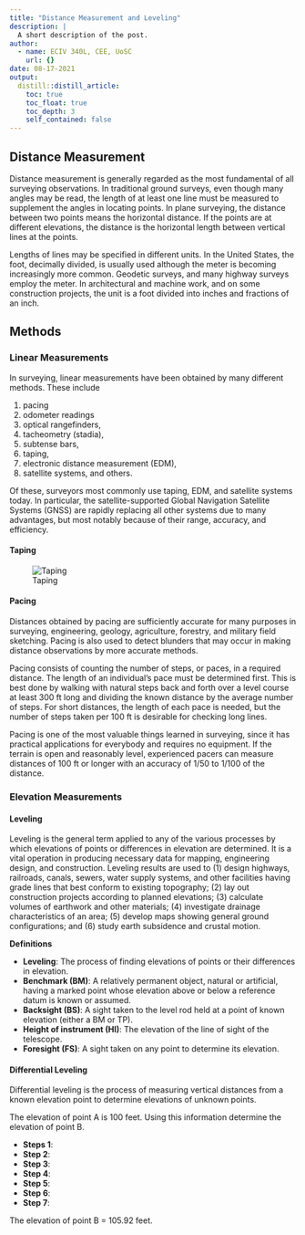 ```yaml
---
title: "Distance Measurement and Leveling"
description: |
  A short description of the post.
author:
  - name: ECIV 340L, CEE, UoSC
    url: {}
date: 08-17-2021
output:
  distill::distill_article:
    toc: true
    toc_float: true
    toc_depth: 3
    self_contained: false
---
```



## Distance Measurement
Distance measurement is generally regarded as the most fundamental of all surveying observations.  In traditional ground surveys, even though many angles may be read, the length of at least one line must be measured to supplement the angles in locating points.  In plane surveying, the distance between two points means the horizontal distance.  If the points are at different elevations, the distance is the horizontal length between vertical lines at the points.   

Lengths of lines may be specified in different units.  In the United States, the foot, decimally divided, is usually used although the meter is becoming increasingly more common.  Geodetic surveys, and many highway surveys employ the meter.  In architectural and machine work, and on some construction projects, the unit is a foot divided into inches and fractions of an inch.

## Methods  
### Linear Measurements
In surveying, linear measurements have been obtained by many different methods.  These include 

1. pacing    
2. odometer readings  
3. optical rangefinders, 
4. tacheometry (stadia), 
5. subtense bars, 
6. taping, 
7. electronic distance measurement (EDM), 
8. satellite systems, and others.    

Of these, surveyors most commonly use taping, EDM, and satellite systems today.  In particular, the satellite-supported Global Navigation Satellite Systems (GNSS) are rapidly replacing all other systems due to many advantages, but most notably because of their range, accuracy, and efficiency.

#### Taping

![Taping](/assets/images/tux.png)

#### Pacing
Distances obtained by pacing are sufficiently accurate for many purposes in surveying, engineering, geology, agriculture, forestry, and military field sketching.  Pacing is also used to detect blunders that may occur in making distance observations by more accurate methods.   

Pacing consists of counting the number of steps, or paces, in a required distance.  The length of an individual’s pace must be determined first.  This is best done by walking with natural steps back and forth over a level course at least 300 ft long and dividing the known distance by the average number of steps.  For short distances, the length of each pace is needed, but the number of steps taken per 100 ft is desirable for checking long lines.  

Pacing is one of the most valuable things learned in surveying, since it has practical applications for everybody and requires no equipment.  If the terrain is open and reasonably level, experienced pacers can measure distances of 100 ft or longer with an accuracy of 1/50 to 1/100 of the distance.

### Elevation Measurements  
#### Leveling 
Leveling is the general term applied to any of the various processes by which elevations of points or differences in elevation are determined.  It is a vital operation in producing necessary data for mapping, engineering design, and construction.  Leveling results are used to (1) design highways, railroads, canals, sewers, water supply systems, and other facilities having grade lines that best conform to existing topography; (2) lay out construction projects according to planned elevations; (3) calculate volumes of earthwork and other materials; (4) investigate drainage characteristics of an area; (5) develop maps showing general ground configurations; and (6) study earth subsidence and crustal motion.  

**Definitions** 

+ **Leveling**: The process of finding elevations of points or their differences in elevation.
+ **Benchmark (BM)**: A relatively permanent object, natural or artificial, having a marked point whose elevation above or below a reference datum is known or assumed. 
+ **Backsight (BS)**: A sight taken to the level rod held at a point of known elevation (either a BM or TP).
+ **Height of instrument (HI)**: The elevation of the line of sight of the telescope.
+ **Foresight (FS)**: A sight taken on any point to determine its elevation.


#### Differential Leveling
Differential leveling is the process of measuring vertical distances from a known elevation point to determine elevations of unknown points.

The elevation of point A is 100 feet.  Using this information determine the elevation of point B.

+ **Steps 1**:  
+ **Step 2**:  
+ **Step 3**:  
+ **Step 4**: 
+ **Step 5**:  
+ **Step 6**:  
+ **Step 7**:    


The elevation of point B = 105.92 feet.



























